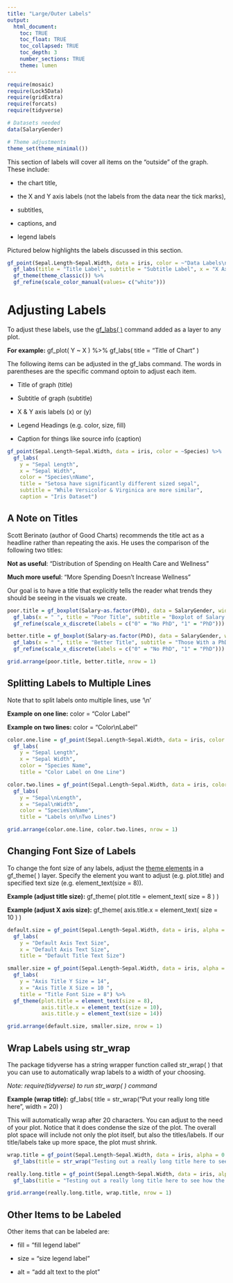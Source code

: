 ```yaml
---
title: "Large/Outer Labels"
output: 
  html_document:
    toc: TRUE
    toc_float: TRUE
    toc_collapsed: TRUE
    toc_depth: 3
    number_sections: TRUE
    theme: lumen
---
```


```r
require(mosaic)
require(Lock5Data)
require(gridExtra)
require(forcats)
require(tidyverse)

# Datasets needed
data(SalaryGender)

# Theme adjustments
theme_set(theme_minimal())
```

This section of labels will cover all items on the "outside" of the graph. These include:

-   the chart title,

-   the X and Y axis labels (not the labels from the data near the tick marks),

-   subtitles,

-   captions, and

-   legend labels

Pictured below highlights the labels discussed in this section.

```r
gf_point(Sepal.Length~Sepal.Width, data = iris, color = ~"Data Labels\n(Not in this section)") %>%
  gf_labs(title = "Title Label", subtitle = "Subtitle Label", x = "X Axis Label", y = "Y axis Label", color = "Legend Label", caption = "Caption Label") %>%
  gf_theme(theme_classic()) %>%
  gf_refine(scale_color_manual(values= c("white")))
```

# Adjusting Labels

To adjust these labels, use the [gf_labs( )](https://www.mosaic-web.org/ggformula/reference/gf_aux.html) command added as a layer to any plot.

**For example:** gf_plot( Y \~ X ) %\>% gf_labs( title = "Title of Chart" )

The following items can be adjusted in the gf_labs command. The words in parentheses are the specific command optoin to adjust each item.

-   Title of graph (title)

-   Subtitle of graph (subtitle)

-   X & Y axis labels (x) or (y)

-   Legend Headings (e.g. color, size, fill)

-   Caption for things like source info (caption)

```r
gf_point(Sepal.Length~Sepal.Width, data = iris, color = ~Species) %>%
  gf_labs(
    y = "Sepal Length", 
    x = "Sepal Width", 
    color = "Species\nName", 
    title = "Setosa have significantly different sized sepal",
    subtitle = "While Versicolor & Virginica are more similar",
    caption = "Iris Dataset")
```

## A Note on Titles

Scott Berinato (author of Good Charts) recommends the title act as a headline rather than repeating the axis. He uses the comparison of the following two titles:

**Not as useful**: "Distribution of Spending on Health Care and Wellness"

**Much more useful**: "More Spending Doesn't Increase Wellness"

Our goal is to have a title that explicitly tells the reader what trends they should be seeing in the visuals we create.

```r
poor.title = gf_boxplot(Salary~as.factor(PhD), data = SalaryGender, width = 0.4) %>%
  gf_labs(x = " ", title = "Poor Title", subtitle = "Boxplot of Salary and Education Level") %>%
  gf_refine(scale_x_discrete(labels = c("0" = "No PhD", "1" = "PhD"))) 

better.title = gf_boxplot(Salary~as.factor(PhD), data = SalaryGender, width = 0.4) %>%
  gf_labs(x = " ", title = "Better Title", subtitle = "Those With a PhD Tend to Earn More") %>%
  gf_refine(scale_x_discrete(labels = c("0" = "No PhD", "1" = "PhD")))

grid.arrange(poor.title, better.title, nrow = 1)
```

## Splitting Labels to Multiple Lines

Note that to split labels onto multiple lines, use '\\n'

**Example on one line:** color = "Color Label"

**Example on two lines:** color = "Color\\nLabel"

```r
color.one.line = gf_point(Sepal.Length~Sepal.Width, data = iris, color = ~Species) %>%
  gf_labs(
    y = "Sepal Length", 
    x = "Sepal Width", 
    color = "Species Name", 
    title = "Color Label on One Line")

color.two.lines = gf_point(Sepal.Length~Sepal.Width, data = iris, color = ~Species) %>%
  gf_labs(
    y = "Sepal\nLength", 
    x = "Sepal\nWidth", 
    color = "Species\nName", 
    title = "Labels on\nTwo Lines")

grid.arrange(color.one.line, color.two.lines, nrow = 1)
```

## Changing Font Size of Labels

To change the font size of any labels, adjust the [theme elements](https://ggplot2.tidyverse.org/reference/theme.html) in a gf_theme( ) layer. Specify the element you want to adjust (e.g. plot.title) and specified text size (e.g. element_text(size = 8)).

**Example (adjust title size):** gf_theme( plot.title = element_text( size = 8 ) )

**Example (adjust X axis size):** gf_theme( axis.title.x = element_text( size = 10 ) )

```r
default.size = gf_point(Sepal.Length~Sepal.Width, data = iris, alpha = 0.3) %>%
  gf_labs(
    y = "Default Axis Text Size", 
    x = "Default Axis Text Size", 
    title = "Default Title Text Size")

smaller.size = gf_point(Sepal.Length~Sepal.Width, data = iris, alpha = 0.3) %>%
  gf_labs(
    y = "Axis Title Y Size = 14", 
    x = "Axis Title X Size = 10 ", 
    title = "Title Font Size = 8") %>%
  gf_theme(plot.title = element_text(size = 8),
           axis.title.x = element_text(size = 10),
           axis.title.y = element_text(size = 14))

grid.arrange(default.size, smaller.size, nrow = 1)
```

## Wrap Labels using str_wrap

The package tidyverse has a string wrapper function called str_wrap( ) that you can use to automatically wrap labels to a width of your choosing.

*Note: require(tidyverse) to run str_warp( ) command*

**Example (wrap title):** gf_labs( title = str_wrap("Put your really long title here", width = 20) )

This will automatically wrap after 20 characters. You can adjust to the need of your plot. Notice that it does condense the size of the plot. The overall plot space will include not only the plot itself, but also the titles/labels. If our title/labels take up more space, the plot must shrink.

```r
wrap.title = gf_point(Sepal.Length~Sepal.Width, data = iris, alpha = 0.3) %>%
  gf_labs(title = str_wrap("Testing out a really long title here to see how the function str_wrap works", width = 20))

really.long.title = gf_point(Sepal.Length~Sepal.Width, data = iris, alpha = 0.3) %>%
  gf_labs(title = "Testing out a really long title here to see how the function str_wrap works")

grid.arrange(really.long.title, wrap.title, nrow = 1)
```

## Other Items to be Labeled

Other items that can be labeled are:

-   fill = "fill legend label"

-   size = "size legend label"

-   alt = "add alt text to the plot"




